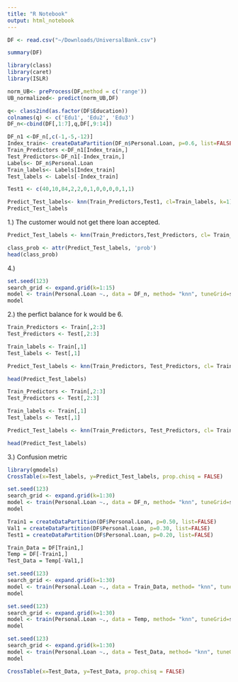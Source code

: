```yaml
---
title: "R Notebook"
output: html_notebook
---
```


```r
DF <- read.csv("~/Downloads/UniversalBank.csv")
```
```r
summary(DF)
```

```r
library(class)
library(caret)
library(ISLR)
```

```r
norm_UB<- preProcess(DF,method = c('range'))
UB_normalized<- predict(norm_UB,DF)

q<- class2ind(as.factor(DF$Education))
colnames(q) <- c('Edu1', 'Edu2', 'Edu3')
DF_n<-cbind(DF[,1:7],q,DF[,9:14])
```

```r
DF_n1 <-DF_n[,c(-1,-5,-12)]
Index_train<- createDataPartition(DF_n$Personal.Loan, p=0.6, list=FALSE)
Train_Predictors <-DF_n1[Index_train,]
Test_Predictors<-DF_n1[-Index_train,]
Labels<- DF_n$Personal.Loan
Train_labels<- Labels[Index_train]
Test_labels <- Labels[-Index_train]

```

```r
Test1 <- c(40,10,84,2,2,0,1,0,0,0,0,1,1)
```

```r
Predict_Test_labels<- knn(Train_Predictors,Test1, cl=Train_labels, k=1)
Predict_Test_labels
```
1.) The customer would not get there loan accepted.


```r
Predict_Test_labels <- knn(Train_Predictors,Test_Predictors, cl= Train_labels, k=100, prob = TRUE)

class_prob <- attr(Predict_Test_labels, 'prob')
head(class_prob)

```
4.) 
```r
set.seed(123)
search_grid <- expand.grid(k=1:15)
model <- train(Personal.Loan ~., data = DF_n, method= "knn", tuneGrid=search_grid, preProcess= 'range' )
model
```
2.) the perfict balance for k would be 6.

```r
Train_Predictors <- Train[,2:3]
Test_Predictors <- Test[,2:3]

Train_labels <- Train[,1]
Test_labels <- Test[,1]

Predict_Test_labels <- knn(Train_Predictors, Test_Predictors, cl= Train_labels, k=6)

head(Predict_Test_labels)
```
```r
Train_Predictors <- Train[,2:3]
Test_Predictors <- Test[,2:3]

Train_labels <- Train[,1]
Test_labels <- Test[,1]

Predict_Test_labels <- knn(Train_Predictors, Test_Predictors, cl= Train_labels, k=6)

head(Predict_Test_labels)
```
3.) Confusion metric
```r
library(gmodels)
CrossTable(x=Test_labels, y=Predict_Test_labels, prop.chisq = FALSE)
```

```r
set.seed(123)
search_grid <- expand.grid(k=1:30)
model <- train(Personal.Loan ~., data = DF_n, method= "knn", tuneGrid=search_grid, preProcess= 'range' )
model
```
```r
Train1 = createDataPartition(DF$Personal.Loan, p=0.50, list=FALSE)
Val1 = createDataPartition(DF$Personal.Loan, p=0.30, list=FALSE)
Test1 = createDataPartition(DF$Personal.Loan, p=0.20, list=FALSE)
```
```r
Train_Data = DF[Train1,]
Temp = DF[-Train1,]
Test_Data = Temp[-Val1,]
```

```r
set.seed(123)
search_grid <- expand.grid(k=1:30)
model <- train(Personal.Loan ~., data = Train_Data, method= "knn", tuneGrid=search_grid, preProcess= 'range' )
model
```
```r
set.seed(123)
search_grid <- expand.grid(k=1:30)
model <- train(Personal.Loan ~., data = Temp, method= "knn", tuneGrid=search_grid, preProcess= 'range' )
model
```
```r
set.seed(123)
search_grid <- expand.grid(k=1:30)
model <- train(Personal.Loan ~., data = Test_Data, method= "knn", tuneGrid=search_grid, preProcess= 'range' )
model
```
```r
CrossTable(x=Test_Data, y=Test_Data, prop.chisq = FALSE)
```


